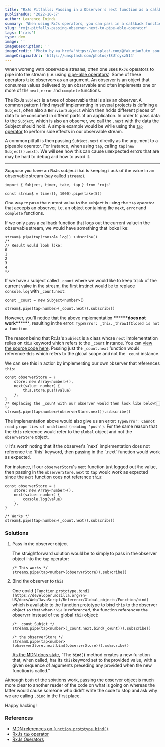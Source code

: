 ```yaml
---
title: "RxJs Pitfalls: Passing in a Observer's next function as a callback to pipe operators"
publishedOn: '2022-10-17'
author: Laurence Ininda
summary: 'When using RxJs operators, you can pass in a callback function as the next function of an Observer. A common pitfall is to pass in the next function of an Observer as a callback to an RxJs operator. This post explains why this may be a bad idea causing errors that may be hard to debug and how to avoid it.'
slug: 'rxjx-pitfalls-passing-observer-next-to-pipe-able-operator'
tags: ['rxjs']
type: dev
image: ''
imageDescription: ''
imageCredit: 'Photo by <a href="https://unsplash.com/@fakurian?utm_source=unsplash&utm_medium=referral&utm_content=creditCopyText">Milad Fakurian</a> on <a href="https://unsplash.com/s/photos/line-wallpaper?utm_source=unsplash&utm_medium=referral&utm_content=creditCopyText">Unsplash</a>'
imageOriginalUrl: 'https://unsplash.com/photos/E8Ufcyxz514'
---
```


When working with observable streams, often one uses `RxJs` operators to pipe into the stream (i.e. using [pipe-able operators](https://rxjs.dev/guide/operators)). Some of these operators take observers as an argument. An observer is an object that consumes values delivered by an observable and often implements one or more of the `next`, `error` and `complete` functions.

The RxJs `Subject` is a type of observable that is also an observer. A common pattern I find myself implementing in several projects is defining a `Subject`, often also a `BehaviorSubject` which then holds different pieces of data to be consumed in differnt parts of an application. In order to pass data to the `Subject`, which is also an observer, we call the `.next` with the data the Subject should hold. A simple example would be while using the [`tap` operator](https://rxjs.dev/api/index/function/tap) to perform side effects in our observable stream.

A common pitfall is then passing `Subject.next` directly as the argument to a pipeable operator. For instance, when using `tap`, calling `tap(new Subject().next)`.
We will see how this can cause unexpected errors that are may be hard to debug and how to avoid it.

---

Suppose you have an RxJs subject that is keeping track of the value in an observable stream (say called `stream$`).

```tsx
import { Subject, timer, take, tap } from 'rxjs'

const stream$ = timer(0, 1000).pipe(take(5))
```

One way to pass the current value to the subject is using the `tap` operator that accepts an observer, i.e. an object containing the `next`, `error` and `complete` functions.

If we only pass a callback function that logs out the current value in the observable stream, we would have something that looks like:

```tsx
stream$.pipe(tap(console.log)).subscribe()
/*
// Result would look like:
0
1
2
3
4
*/
```

If we have a subject called `_count` where we would like to keep track of the current value in the stream, the first instinct would be to replace `console.log` with `_count.next`:

```tsx
const _count = new Subject<number>()

stream$.pipe(tap<number>(_count.next)).subscribe()
```

However, you'll notice that the above implementation **\*\***\*\***\*\***does not work**\*\***\*\***\*\***, resulting in the error: `TypeError: _this._throwIfClosed is not a function`.

The reason being that RxJs's `Subject` is a class whose `next` implementation relies on `this` keyword which refers to the `_count` instance. You can [view the source code here](https://github.com/ReactiveX/rxjs/blob/8.x/src/internal/Subject.ts#L60). Passing just the `_count.next` function would reference `this` which refers to the global scope and not the `_count` instance.

We can see this in action by implementing our own observer that references `this`:

```tsx
const observerStore = {
    store: new Array<number>(),
    next(value: number) {
        this.store.push(value)
    },
}
/* Replacing the _count with our observer would then look like below👇🏻 */
stream$.pipe(tap<number>(observerStore.next)).subscribe()
```

The implementation above would also give us an error: `TypeError: Cannot read properties of undefined (reading 'push')`. For the same reason that the `this` reference would refer to the `global` object and not the `observerStore` object.

<Aside>
💡 It's worth noting that if the observer's `next` implementation does not reference the `this` keyword, then passing in the `.next` function would work as expected.

</Aside>

For instance, if our `observerStore`'s `next` function just logged out the value, then passing in the `observerStore.next` to `tap` would work as expected since the `next` function does not reference `this`:

```tsx
const observerStore = {
    store: new Array<number>(),
    next(value: number) {
        console.log(value)
    },
}

/* Works */
stream$.pipe(tap<number>(_count.next)).subscribe()
```

### Solutions

1. Pass in the observer object

    The straightforward solution would be to simply to pass in the observer object into the `tap` operator:

    ```tsx
    /* This works */
    stream$.pipe(tap<number>(observerStore)).subscribe()
    ```

2. Bind the observer to `this`

    One could `[Function.prototype.bind](https://developer.mozilla.org/en-US/docs/Web/JavaScript/Reference/Global_objects/Function/bind)` which is available to the function prototype to bind `this` to the observer object so that when `this` is referenced, the function references the observer instead of the global `this` object:

    ```tsx
    /* _count Subjct */
    stream$.pipe(tap<number>(_count.next.bind(_count))).subscribe()

    /* the observerStore */
    stream$.pipe(tap<number>(observerStore.next.bind(observerStore))).subscribe()
    ```

    [As the MDN docs state](https://developer.mozilla.org/en-US/docs/Web/JavaScript/Reference/Global_objects/Function/bind), “The **`bind()`** method creates a new function that, when called, has its `this`keyword set to the provided value, with a given sequence of arguments preceding any provided when the new function is called.”

Although both of the solutions work, passing the observer object is much more clear to another reader of the code on what is going on whereas the latter would cause someone who didn't write the code to stop and ask why we are calling `.bind` in the first place.

Happy hacking!

### References

-   [MDN references on `Function.prototype.bind()`](https://developer.mozilla.org/en-US/docs/Web/JavaScript/Reference/Global_objects/Function/bind)
-   [RxJs `tap` operator](https://rxjs.dev/api/operators/tap)
-   [RxJs Operators](https://rxjs.dev/guide/operators)
